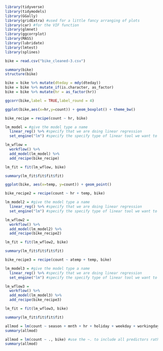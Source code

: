 
```r
library(tidyverse)
library(tidymodels)
library(GGally)
library(gridExtra) #used for a little fancy arranging of plots
library(car) #for the VIF function
library(glmnet)
library(ggcorrplot)
library(MASS)
library(lubridate)
library(lmtest)
library(splines)

bike = read.csv("bike_cleaned-3.csv")

summary(bike)
structure(bike)

bike = bike %>% mutate(dteday = mdy(dteday))
bike = bike %>% mutate_if(is.character, as_factor)
bike = bike %>% mutate(hr = as_factor(hr))
```

```r
ggcorr(bike,label = TRUE,label_round = 4)
```

```r
ggplot(bike,aes(x=hr,y=count)) + geom_boxplot() + theme_bw()

```

```r
bike_recipe = recipe(count ~ hr, bike)

lm_model = #give the model type a name 
  linear_reg() %>% #specify that we are doing linear regression
  set_engine("lm") #specify the specify type of linear tool we want to use 

lm_wflow = 
  workflow() %>% 
  add_model(lm_model) %>% 
  add_recipe(bike_recipe)

lm_fit = fit(lm_wflow, bike)

summary(lm_fit$fit$fit$fit)

```

```r
ggplot(bike, aes(x=temp, y=count)) + geom_point()
```

```r
bike_recipe2 = recipe(count ~ hr + temp, bike)

lm_model2 = #give the model type a name 
  linear_reg() %>% #specify that we are doing linear regression
  set_engine("lm") #specify the specify type of linear tool we want to use 

lm_wflow2 = 
  workflow() %>% 
  add_model(lm_model2) %>% 
  add_recipe(bike_recipe2)

lm_fit = fit(lm_wflow2, bike)

summary(lm_fit$fit$fit$fit)
```

```r
bike_recipe3 = recipe(count ~ atemp + temp, bike)

lm_model3 = #give the model type a name 
  linear_reg() %>% #specify that we are doing linear regression
  set_engine("lm") #specify the specify type of linear tool we want to use 

lm_wflow3 = 
  workflow() %>% 
  add_model(lm_model3) %>% 
  add_recipe(bike_recipe3)

lm_fit = fit(lm_wflow3, bike)

summary(lm_fit$fit$fit$fit)
```

```r
allmod = lm(count ~ season + mnth + hr + holiday + weekday + workingday + weathersit + temp + atemp + hum + windspeed, bike) #use the ~. to include all predictors rather than typing them all in
summary(allmod)
```

```r
allmod = lm(count ~ ., bike) #use the ~. to include all predictors rather than typing them all in
summary(allmod)
```

